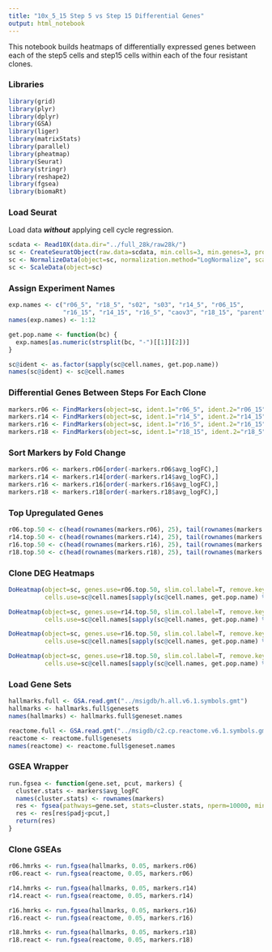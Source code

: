 ```yaml
---
title: "10x_5_15 Step 5 vs Step 15 Differential Genes"
output: html_notebook
---
```


This notebook builds heatmaps of differentially expressed genes between each of the step5 cells and 
step15 cells within each of the four resistant clones.

### Libraries

```r
library(grid)
library(plyr)
library(dplyr)
library(GSA)
library(liger)
library(matrixStats)
library(parallel)
library(pheatmap)
library(Seurat)
library(stringr)
library(reshape2)
library(fgsea)
library(biomaRt)
```

### Load Seurat

Load data ***without*** applying cell cycle regression.

```r
scdata <- Read10X(data.dir="../full_28k/raw28k/")
sc <- CreateSeuratObject(raw.data=scdata, min.cells=3, min.genes=3, project="10x_5_15")
sc <- NormalizeData(object=sc, normalization.method="LogNormalize", scale.factor=10000)
sc <- ScaleData(object=sc)
```

### Assign Experiment Names

```r
exp.names <- c("r06_5", "r18_5", "s02", "s03", "r14_5", "r06_15",
               "r16_15", "r14_15", "r16_5", "caov3", "r18_15", "parent")
names(exp.names) <- 1:12

get.pop.name <- function(bc) {
  exp.names[as.numeric(strsplit(bc, "-")[[1]][2])]
}

sc@ident <- as.factor(sapply(sc@cell.names, get.pop.name))
names(sc@ident) <- sc@cell.names
```

### Differential Genes Between Steps For Each Clone

```r
markers.r06 <- FindMarkers(object=sc, ident.1="r06_5", ident.2="r06_15")
markers.r14 <- FindMarkers(object=sc, ident.1="r14_5", ident.2="r14_15")
markers.r16 <- FindMarkers(object=sc, ident.1="r16_5", ident.2="r16_15")
markers.r18 <- FindMarkers(object=sc, ident.1="r18_15", ident.2="r18_5")
```
### Sort Markers by Fold Change

```r
markers.r06 <- markers.r06[order(-markers.r06$avg_logFC),]
markers.r14 <- markers.r14[order(-markers.r14$avg_logFC),]
markers.r16 <- markers.r16[order(-markers.r16$avg_logFC),]
markers.r18 <- markers.r18[order(-markers.r18$avg_logFC),]
```

### Top Upregulated Genes

```r
r06.top.50 <- c(head(rownames(markers.r06), 25), tail(rownames(markers.r06), 25))
r14.top.50 <- c(head(rownames(markers.r14), 25), tail(rownames(markers.r14), 25))
r16.top.50 <- c(head(rownames(markers.r16), 25), tail(rownames(markers.r16), 25))
r18.top.50 <- c(head(rownames(markers.r18), 25), tail(rownames(markers.r18), 25))
```

### Clone DEG Heatmaps

```r
DoHeatmap(object=sc, genes.use=r06.top.50, slim.col.label=T, remove.key=T,
          cells.use=sc@cell.names[sapply(sc@cell.names, get.pop.name) %in% c("r06_5", "r06_15")])
```

```r
DoHeatmap(object=sc, genes.use=r14.top.50, slim.col.label=T, remove.key=T,
          cells.use=sc@cell.names[sapply(sc@cell.names, get.pop.name) %in% c("r14_5", "r14_15")])
```

```r
DoHeatmap(object=sc, genes.use=r16.top.50, slim.col.label=T, remove.key=T,
          cells.use=sc@cell.names[sapply(sc@cell.names, get.pop.name) %in% c("r16_5", "r16_15")])
```

```r
DoHeatmap(object=sc, genes.use=r18.top.50, slim.col.label=T, remove.key=T,
          cells.use=sc@cell.names[sapply(sc@cell.names, get.pop.name) %in% c("r18_5", "r18_15")])
```

### Load Gene Sets

```r
hallmarks.full <- GSA.read.gmt("../msigdb/h.all.v6.1.symbols.gmt")
hallmarks <- hallmarks.full$genesets
names(hallmarks) <- hallmarks.full$geneset.names

reactome.full <- GSA.read.gmt("../msigdb/c2.cp.reactome.v6.1.symbols.gmt")
reactome <- reactome.full$genesets
names(reactome) <- reactome.full$geneset.names
```

### GSEA Wrapper

```r
run.fgsea <- function(gene.set, pcut, markers) {
  cluster.stats <- markers$avg_logFC
  names(cluster.stats) <- rownames(markers)
  res <- fgsea(pathways=gene.set, stats=cluster.stats, nperm=10000, minSize=10)
  res <- res[res$padj<pcut,]
  return(res)
}
```

### Clone GSEAs

```r
r06.hmrks <- run.fgsea(hallmarks, 0.05, markers.r06)
r06.react <- run.fgsea(reactome, 0.05, markers.r06)

r14.hmrks <- run.fgsea(hallmarks, 0.05, markers.r14)
r14.react <- run.fgsea(reactome, 0.05, markers.r14)

r16.hmrks <- run.fgsea(hallmarks, 0.05, markers.r16)
r16.react <- run.fgsea(reactome, 0.05, markers.r16)

r18.hmrks <- run.fgsea(hallmarks, 0.05, markers.r18)
r18.react <- run.fgsea(reactome, 0.05, markers.r18)
```

